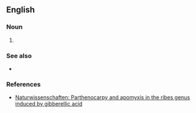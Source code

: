 ==English==

===Noun===
{{en-noun|-}}

# {{lb|en|botany}} {{alternative spelling of|en|apomixis}}

===See also===
* {{l|en|parthenocarpy}}

===References===
* [http://www.springerlink.com/index/U814P48377U63V25.pdf Naturwissenschaften: Parthenocarpy and apomyxis in the ribes genus induced by gibberellic acid]